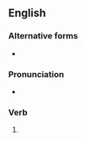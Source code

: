 ==English==

===Alternative forms===
* {{l|en|spelt}} {{qualifier|British}}

===Pronunciation===
* {{IPA|en|/ˈspɛld/}}

===Verb===
{{head|en|verb form}}

# {{en-past of|spell}}